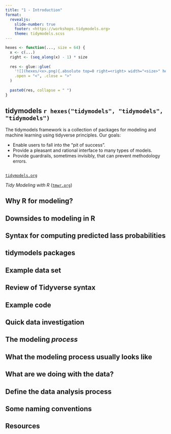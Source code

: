 ```yaml
---
title: "1 - Introduction"
format:
  revealjs: 
    slide-number: true
    footer: <https://workshops.tidymodels.org>
    theme: tidymodels.scss
---
```


```r
hexes <- function(..., size = 64) {
  x <- c(...)
  right <- (seq_along(x) - 1) * size
  
  res <- glue::glue(
    '![](hexes/<x>.png){.absolute top=0 right=<right> width="<size>" height="<size>"}',
    .open = "<", .close = ">"
  )
  
  paste0(res, collapse = " ")
}
```

## tidymodels `r hexes("tidymodels", "tidymodels", "tidymodels")`

The tidymodels framework is a collection of packages for modeling and machine learning using tidyverse principles. Our goals:

-   Enable users to fall into the "pit of success".
-   Provide a pleasant and rational interface to many types of models.
-   Provide guardrails, sometimes invisibly, that can prevent methodology errors.

##  {.inverse .center}

[`tidymodels.org`](https://www.tidymodels.org/)

*Tidy Modeling with R* ([`tmwr.org`](https://www.tmwr.org/))

## Why R for modeling?

## Downsides to modeling in R

## Syntax for computing predicted lass probabilities

## tidymodels packages

## Example data set

## Review of Tidyverse syntax

## Example code

## Quick data investigation

## The modeling *process*

## What the modeling process usually looks like

## What are we doing with the data?

## Define the data analysis process

## Some naming conventions

## Resources
